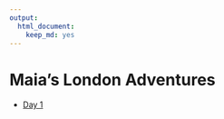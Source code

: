 ```yaml
---
output:
  html_document:
    keep_md: yes
---
```


Maia's London Adventures
=========================

- [Day 1](https://github.com/STAT540-UBC/zz_smith-maia_STAT540_2015/blob/master/seminars/STAT_540_S01_RMarkdown.md)